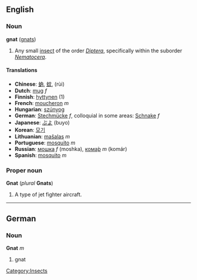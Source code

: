 ==English==
{{Wikipedia}}
===Noun===
'''gnat''' ([[gnats]])

#Any small [[insect]] of the order ''[[Diptera]]'', specifically within the suborder ''[[Nematocera]]''.

====Translations====
*'''Chinese''': [[蚋]], [[蚊]], (rùi)
*'''Dutch''': [[mug#Dutch|mug]] ''f''
*'''Finnish''': [[hyttynen]] (1)
*'''French''': [[moucheron]] ''m''
*'''Hungarian''': [[szúnyog]]
*'''German''': [[Stechmücke]] ''f'', colloquial in some areas: [[Schnake]] ''f''
*'''Japanese''': [[ぶよ]] (buyo)
*'''Korean''': [[모기]]
*'''Lithuanian''': [[mašalas]] ''m''
*'''Portuguese''': [[mosquito]] ''m''
*'''Russian''': [[мошка]] ''f'' (moshka), [[комар|кома́р]] ''m'' (komár)
*'''Spanish''': [[mosquito]] ''m''

===Proper noun===
'''Gnat''' (''plural'' '''Gnats''')

#A type of jet fighter aircraft.

----
==German==
===Noun===
'''Gnat''' ''m''

# gnat

[[Category:Insects]]
